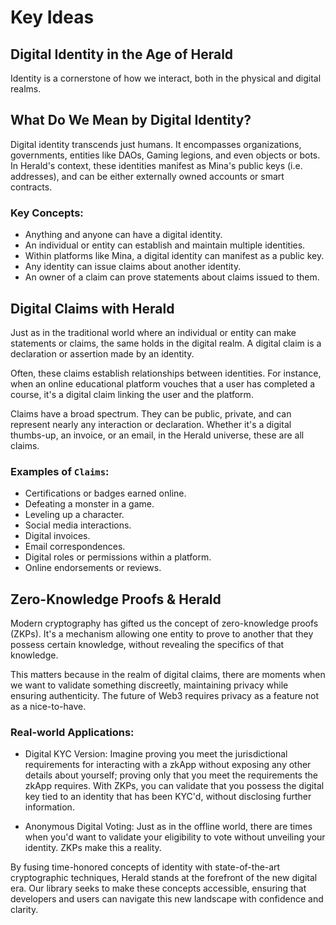 
# Key Ideas

## Digital Identity in the Age of Herald
Identity is a cornerstone of how we interact, both in the physical and digital realms.

## What Do We Mean by Digital Identity?

Digital identity transcends just humans. It encompasses organizations, governments, entities like DAOs, Gaming legions, and even objects or bots. In Herald's context, these identities manifest as Mina's public keys (i.e. addresses), and can be either externally owned accounts or smart contracts.

### Key Concepts:

- Anything and anyone can have a digital identity.
- An individual or entity can establish and maintain multiple identities.
- Within platforms like Mina, a digital identity can manifest as a public key.
- Any identity can issue claims about another identity.
- An owner of a claim can prove statements about claims issued to them.

## Digital Claims with Herald

Just as in the traditional world where an individual or entity can make statements or claims, the same holds in the digital realm. A digital claim is a declaration or assertion made by an identity.

Often, these claims establish relationships between identities. For instance, when an online educational platform vouches that a user has completed a course, it's a digital claim linking the user and the platform.

Claims have a broad spectrum. They can be public, private, and can represent nearly any interaction or declaration. Whether it's a digital thumbs-up, an invoice, or an email, in the Herald universe, these are all claims.

### Examples of `Claims`:

- Certifications or badges earned online.
- Defeating a monster in a game.
- Leveling up a character.
- Social media interactions.
- Digital invoices.
- Email correspondences.
- Digital roles or permissions within a platform.
- Online endorsements or reviews.

## Zero-Knowledge Proofs & Herald

Modern cryptography has gifted us the concept of zero-knowledge proofs (ZKPs). It's a mechanism allowing one entity to prove to another that they possess certain knowledge, without revealing the specifics of that knowledge.

This matters because in the realm of digital claims, there are moments when we want to validate something discreetly, maintaining privacy while ensuring authenticity. The future of Web3 requires privacy as a feature not as a nice-to-have.

### Real-world Applications:

- Digital KYC Version: Imagine proving you meet the jurisdictional requirements for interacting with a zkApp without exposing any other details about yourself; proving only that you meet the requirements the zkApp requires. With ZKPs, you can validate that you possess the digital key tied to an identity that has been KYC'd, without disclosing further information.

- Anonymous Digital Voting: Just as in the offline world, there are times when you'd want to validate your eligibility to vote without unveiling your identity. ZKPs make this a reality.

By fusing time-honored concepts of identity with state-of-the-art cryptographic techniques, Herald stands at the forefront of the new digital era. Our library seeks to make these concepts accessible, ensuring that developers and users can navigate this new landscape with confidence and clarity.